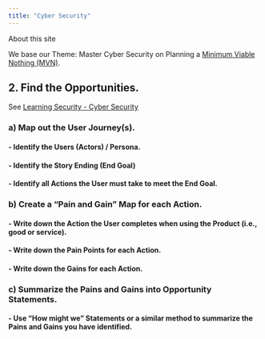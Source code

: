 ```yaml
---
title: "Cyber Security"
---
```


About this site

We base our Theme: Master Cyber Security on Planning a [Minimum Viable Nothing (MVN)](https://github.com/vanHeemstraSystems/minimum-viable-nothing).

## 2. Find the **Opportunities**.

See [Learning Security - Cyber Security](https://vanheemstrasystems.github.io/learning-security-cyber-security/)

### a) Map out the **User Journey(s)**.

#### - Identify the **Users** (Actors) / Persona.

#### - Identify the Story Ending (**End Goal**)

#### - Identify all **Actions** the User must take to meet the End Goal.

### b) Create a "**Pain and Gain**" Map for each Action.

#### - Write down the **Action** the User completes when using the Product (i.e., good or service).

#### - Write down the **Pain Points** for each Action.

#### - Write down the **Gains** for each Action.

### c) Summarize the Pains and Gains into **Opportunity Statements**.

#### - Use "**How might we**" Statements or a similar method to summarize the Pains and Gains you have identified. 
